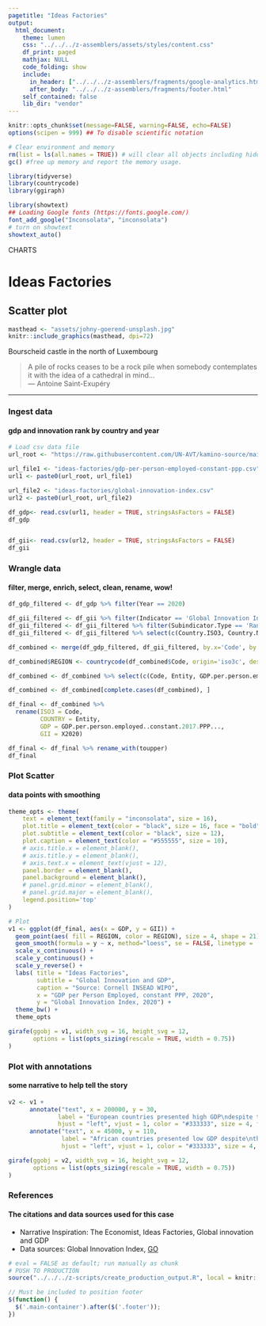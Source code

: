 ```yaml
---
pagetitle: "Ideas Factories"
output:
  html_document:
    theme: lumen
    css: "../../../z-assemblers/assets/styles/content.css"
    df_print: paged
    mathjax: NULL
    code_folding: show
    include:
      in_header: ["../../../z-assemblers/fragments/google-analytics.html", "../../../z-assemblers/fragments/header.html"]
      after_body: "../../../z-assemblers/fragments/footer.html"
    self_contained: false
    lib_dir: "vendor"
---
```


```r

knitr::opts_chunk$set(message=FALSE, warning=FALSE, echo=FALSE)
options(scipen = 999) ## To disable scientific notation

# Clear environment and memory
rm(list = ls(all.names = TRUE)) # will clear all objects including hidden objects.
gc() #free up memory and report the memory usage.

library(tidyverse)
library(countrycode)
library(ggiraph)

library(showtext)
## Loading Google fonts (https://fonts.google.com/)
font_add_google("Inconsolata", "inconsolata")
# turn on showtext
showtext_auto()

```

<div class="activity">
CHARTS  
</div>

# Ideas Factories
## Scatter plot

```r

masthead <- "assets/johny-goerend-unsplash.jpg"
knitr::include_graphics(masthead, dpi=72)

```

<div class="figure-text">Bourscheid castle in the north of Luxembourg</div>

> A pile of rocks ceases to be a rock pile when somebody contemplates it with the idea of a cathedral in mind...\
--- Antoine Saint-Exupéry\

***


### Ingest data 
#### gdp and innovation rank by country and year

```r

# Load csv data file
url_root <- "https://raw.githubusercontent.com/UN-AVT/kamino-source/main/sources/0-shared/data/"

url_file1 <- "ideas-factories/gdp-per-person-employed-constant-ppp.csv"
url1 <- paste0(url_root, url_file1)

url_file2 <- "ideas-factories/global-innovation-index.csv"
url2 <- paste0(url_root, url_file2)

df_gdp<- read.csv(url1, header = TRUE, stringsAsFactors = FALSE)
df_gdp


df_gii<- read.csv(url2, header = TRUE, stringsAsFactors = FALSE)
df_gii


```


### Wrangle data
#### filter, merge, enrich, select, clean, rename, wow!


```r

df_gdp_filtered <- df_gdp %>% filter(Year == 2020)

df_gii_filtered <- df_gii %>% filter(Indicator == 'Global Innovation Index')
df_gii_filtered <- df_gii_filtered %>% filter(Subindicator.Type == 'Rank')
df_gii_filtered <- df_gii_filtered %>% select(c(Country.ISO3, Country.Name, X2020))

df_combined <- merge(df_gdp_filtered, df_gii_filtered, by.x='Code', by.y='Country.ISO3')

df_combined$REGION <- countrycode(df_combined$Code, origin='iso3c', destination='un.region.name')

df_combined <- df_combined %>% select(c(Code, Entity, GDP.per.person.employed..constant.2017.PPP..., X2020, REGION))

df_combined <- df_combined[complete.cases(df_combined), ]

df_final <- df_combined %>%
  rename(ISO3 = Code,
         COUNTRY = Entity,
         GDP = GDP.per.person.employed..constant.2017.PPP...,
         GII = X2020)

df_final <- df_final %>% rename_with(toupper)
df_final


```


### Plot Scatter
#### data points with smoothing


```r

theme_opts <- theme(
    text = element_text(family = "inconsolata", size = 16), 
    plot.title = element_text(color = "black", size = 16, face = "bold"),
    plot.subtitle = element_text(color = "black", size = 12),
    plot.caption = element_text(color = "#555555", size = 10),
    # axis.title.x = element_blank(),
    # axis.title.y = element_blank(),
    # axis.text.x = element_text(vjust = 12),
    panel.border = element_blank(),
    panel.background = element_blank(),
    # panel.grid.minor = element_blank(),
    # panel.grid.major = element_blank(),
    legend.position='top'
)

# Plot
v1 <- ggplot(df_final, aes(x = GDP, y = GII)) + 
  geom_point(aes( fill = REGION, color = REGION), size = 4, shape = 21) +
  geom_smooth(formula = y ~ x, method="loess", se = FALSE, linetype = 'solid', size = 2, color = '#82A0C2') + # "lm", "glm", "gam", "loess" 
  scale_x_continuous() +
  scale_y_continuous() +
  scale_y_reverse() +
  labs( title = "Ideas Factories",
        subtitle = "Global Innovation and GDP",
        caption = "Source: Cornell INSEAD WIPO",
        x = "GDP per Person Employed, constant PPP, 2020",
        y = "Global Innovation Index, 2020") +
  theme_bw() +
  theme_opts

girafe(ggobj = v1, width_svg = 16, height_svg = 12,
       options = list(opts_sizing(rescale = TRUE, width = 0.75))
)

```


### Plot with annotations
#### some narrative to help tell the story


```r

v2 <- v1 + 
      annotate("text", x = 200000, y = 30, 
              label = "European countries presented high GDP\ndespite the low Global Innovation Index", 
              hjust = "left", vjust = 1, color = "#333333", size = 4, fontface = 1) +
      annotate("text", x = 45000, y = 110, 
               label = "African countries presented low GDP despite\nthe high Global Innovation Index",
               hjust = "left", vjust = 1, color = "#333333", size = 4, fontface = 1) 

girafe(ggobj = v2, width_svg = 16, height_svg = 12,
       options = list(opts_sizing(rescale = TRUE, width = 0.75))
)

```


### References
#### The citations and data sources used for this case

* Narrative Inspiration: The Economist, Ideas Factories, Global innovation and GDP
* Data sources: Global Innovation Index, [GO](https://www.globalinnovationindex.org/analysis-indicator){target="_blank"}


```r

# eval = FALSE as default; run manually as chunk
# PUSH TO PRODUCTION
source("../../../z-scripts/create_production_output.R", local = knitr::knit_global())

```


```js

// Must be included to position footer
$(function() {
  $('.main-container').after($('.footer'));
})

```

